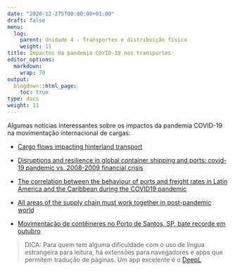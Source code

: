 ---
date: "2020-12-275T00:00:00+01:00"
draft: false
menu:
  log:
    parent: Unidade 4 - Transportes e distribuição física
    weight: 11
title: Impactos da pandemia COVID-19 nos transportes
editor_options: 
  markdown: 
    wrap: 70
output: 
  blogdown::html_page:
    toc: true
type: docs
weight: 11
---

Algumas notícias interessantes sobre os impactos da pandemia COVID-19 na movimentação internacional de cargas: 

- [Cargo flows impacting hinterland transport](https://www.porteconomics.eu/wpsp-iaph-barometer-cargo-flows-impacting-hinterland-transport/)

- [Disruptions and resilience in global container shipping and ports: covid-19 pandemic vs. 2008-2009 financial crisis](https://www.porteconomics.eu/disruptions-and-resilience-in-global-container-shipping-and-ports-covid-19-pandemic-vs-2008-2009-financial-crisis/)

- [The correlation between the behaviour of ports and freight rates in Latin America and the Caribbean during the COVID19 pandemic](https://www.porteconomics.eu/the-correlation-between-the-behaviour-of-ports-and-freight-rates-in-latin-america-and-the-caribbean-during-the-covid19-pandemic/)

- [All areas of the supply chain must work together in post-pandemic world](https://www.porttechnology.org/news/all-areas-of-the-supply-chain-must-work-together-in-post-pandemic-world/)

- [Movimentação de contêineres no Porto de Santos, SP, bate recorde em outubro](https://portalacepg.com.br/movimentacao-de-conteineres-no-porto-de-santos-sp-bate-recorde-em-outubro/)


> DICA: Para quem tem alguma dificuldade com o uso de língua estrangeira para leitura, há extensões para navegadores e apps que permitem tradução de páginas. Um app excelente é o [DeepL](https://www.deepl.com/translator)